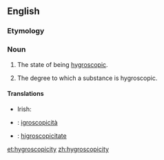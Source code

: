 ==English==

===Etymology===
{{suffix|hygroscopic|ity}}

===Noun===
{{en-noun|hygroscopicities|-}}

# {{uncountable}} The state of being [[hygroscopic]].
# {{countable}} The degree to which a substance is hygroscopic.

====Translations====
{{trans-top|the state of being hygroscopic}}
{{trans-mid}}
{{trans-bottom}}

{{trans-top|the degree to which a substance is hygroscopic}}
* Irish: {{t|ga|tais-scópacht|f}}
{{trans-mid}}
{{trans-bottom}}

{{ttbc-top}}
* {{ttbc|it}}: [[igroscopicità]] {{f}}
{{trans-mid}}
* {{ttbc|ro}}: [[higroscopicitate]] {{f}}
{{trans-bottom}}

[[et:hygroscopicity]]
[[zh:hygroscopicity]]